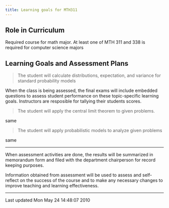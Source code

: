 ```yaml
---
title: Learning goals for MTH311
---
```


## Role in Curriculum

Required course for math major. At least one of MTH 311 and 338 is
required for computer science
majors

## Learning Goals and Assessment Plans

> The student will calculate distributions,
> expectation, and variance for standard
> probability models

When the class is being assessed, the final exams
will include embedded questions to assess student
performance on these topic-specific learning
goals. Instructors are resposible for tallying
their students scores.

> The student will apply the central limit theorem
> to given problems.

same

> The student will apply probabilistic models to
> analyze given problems

same

----

When assessment activities are done, the results will be summarized in
memorandum form and filed with the department chairperson for record
keeping
purposes.

Information obtained from assessment will be used to assess and
self-reflect on the success of the course and to make any necessary
changes to
improve teaching and learning effectiveness.

------------------------------------------------------------------------

Last updated Mon May 24 14:48:07 2010
